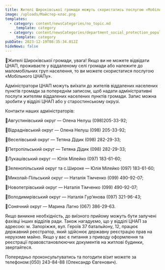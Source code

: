 ```yaml
---
title: Жителі Широківської громади можуть скористатись послугою «Мобільний ЦНАП»
image: /uploads/Майстер-клас.png
templates:
  - category: content/newsCategories/no_topic.md
    _template: category
  - category: content/newsCategories/department_social_protection_population.md
    _template: category
pubDate: 2023-12-19T08:35:34.012Z
hideNews: false
---
```


🌱Жителі Широківської громади, увага! Якщо ви не можете відвідати ЦНАП, проживаєте у віддаленому селі громади або належите до маломобільних груп населення, то ви можете скористатися послугою «Мобільного ЦНАПу».

Адміністратори ЦНАП можуть виїхати до жителів віддалених населених пунктів громади за попереднім записом, щоб надати адміністративні послуги жителям віддалених населених пунктів громади. Запис можна зробити у відділі ЦНАП або у старостинському окрузі.

Контакти наших адміністраторів:

🔸Августинівський округ — Олена Нелуш (098)205-33-92;

🔸Відраднівський округ — Олена Нелуш (098) 205-33-92;

🔸Веселівський округ — Тетяна Дідик (098) 282-29-33;

🔸Петропільський округ — Тетяна Дідик (098) 282-29-33;

🔸Лукашівський округ — Юлія Мілейко (097) 183-61-60;

🔸Зеленопільський округ та с.Широке — Юлія Мілейко (097) 183-61-60;

🔸Миколай-Пільський округ — Наталія Тімченко (099) 490-92-07;

🔸Новопетрівський округ — Наталія Тімченко (099) 490-92-07;

🔸Володимирівський округ — Наталія Гур’янова (097) 321-96-43;

🔸Сонячний округ — Марина Лагно (067) 386-29-63.

Якщо виникне необхідність, до виїзного прийому можуть бути залучені фахівці інших відділів ради. Також нагадуємо, що у відділі ЦНАП за адресою: м. Запоріжжя, вул. Героїв 37 батальйону, 12, працює державний реєстратор, який здійснює державну реєстрацію прав на нерухоме майно. Якщо у вас є питання з приводу оформлення та реєстрації правовстановлюючих документів на житлові будинки, звертайтеся.

Попередньо проконсультуватись та погодити візит можете за телефоном:(050) 243-84-88 (Олександр Євгенович).
